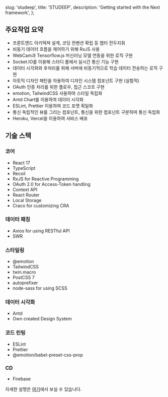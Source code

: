   slug: 'studeep',
  title: 'STUDEEP',
  description: 'Getting started with the Next framework',
};


## 주요작업 요약

- 프론트엔드 아키텍쳐 설계, 코딩 컨벤션 확립 등 챕터 전두지휘
- 비동기 데이터 흐름을 제어하기 위해 RxJS 사용
- WebCam과 Tensorflow.js 머신러닝 모델 연동을 위한 로직 구현
- Socket.IO를 이용해 스터디 룸에서 실시간 통신 기능 구현
- 데이터 시각화와 후처리를 위해 서버에 비동기적으로 학습 데이터 전송하는 로직 구현
- 아토믹 디자인 패턴을 차용하여 디자인 시스템 컴포넌트 구현 (실험적)
- OAuth 인증 처리를 위한 플로우, 접근 스코프 구현
- emotion, TailwindCSS 사용하여 스타일 독립화
- Antd Chart를 이용하여 데이터 시각화
- ESLint, Prettier 이용하여 코드 포맷 획일화
- 통신 독립적인 뷰를 그리는 컴포넌트, 통신을 위한 컴포넌트 구분하여 통신 독립화
- Heroku, Vercel을 이용하여 서비스 배포

## 기술 스택

### 코어

- React 17
- TypeScript
- Recoil
- RxJS for Reactive Programming
- OAuth 2.0 for Access-Token handling
- Context API
- React Router
- Local Storage
- Craco for customizing CRA

### 데이터 패칭

- Axios for using RESTful API
- SWR

### 스타일링

- @emotion
- TailwindCSS
- twin.macro
- PostCSS 7
- autoprefixer
- node-sass for using SCSS

### 데이터 시각화

- Antd
- Own created Design System

### 코드 린팅

- ESLint
- Prettier
- @emotion/babel-preset-css-prop

### CD

- Firebase

자세한 설명은 <a href="https://github.com/YAPP-18th/ML-Team-Frontend/blob/develop/README.md" target="_blank" rel="noreferrer">여기</a>에서 보실 수 있습니다.